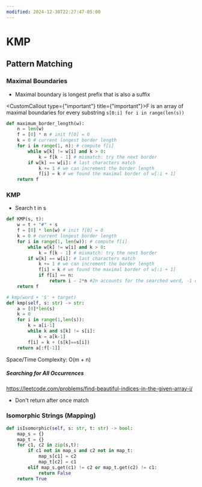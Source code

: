 ```yaml
---
modified: 2024-12-30T22:27:47-05:00
---
```

# KMP

## Pattern Matching

### Maximal Boundaries

- Maximal boundary is longest prefix that is also a suffix

<CustomCallout type={"important"} title={"important"}>F is an array of maximal boundaries for every substring `s[0:i] for i in range(len(s))`</CustomCallout>

```python
def maximum_border_length(w):
	n = len(w)
	f = [0] * n # init f[0] = 0
	k = 0 # current longest border length
	for i in range(1, n): # compute f[i]
		while w[k] != w[i] and k > 0:
			k = f[k - 1] # mismatch: try the next border
		if w[k] == w[i]: # last characters match
			k += 1 # we can increment the border length
			f[i] = k # we found the maximal border of w[:i + 1]
	return f
```

### KMP

- Search t in s

```python
def KMP(s, t):
	w = t + "#" + s
	f = [0] * len(w) # init f[0] = 0
	k = 0 # current longest border length
	for i in range(1, len(w)): # compute f[i]
		while w[k] != w[i] and k > 0:
			k = f[k - 1] # mismatch: try the next border
		if w[k] == w[i]: # last characters match
			k += 1 # we can increment the border length
			f[i] = k # we found the maximal border of w[:i + 1]
			if f[i] == n:
				return i - 2*n #2n accounts for the searched word, -1 omitted for the separator used
	return f
```

```python
# kmp(word + '$' + target)
def kmp(self, s: str) -> str:
	a = [0]*len(s) 
	k = 0
	for i in range(1,len(s)): 
		k = a[i-1]
		while k and s[k] != s[i]: 
			k = a[k-1]
		f[i] = k + (s[k]==s[i]) 
	return a[:f[-1]]
```

Space/Time Complexity: O(m + n)

##### Searching for All Occurrences

https://leetcode.com/problems/find-beautiful-indices-in-the-given-array-i/

- Don't return after once match

### Isomorphic Strings (Mapping)

```python
def isIsomorphic(self, s: str, t: str) -> bool:
	map_s = {}
	map_t = {}
	for c1, c2 in zip(s,t):
		if c1 not in map_s and c2 not in map_t:
			map_s[c1] = c2
			map_t[c2] = c1
		elif map_s.get(c1) != c2 or map_t.get(c2) != c1:
			return False
	return True
```
